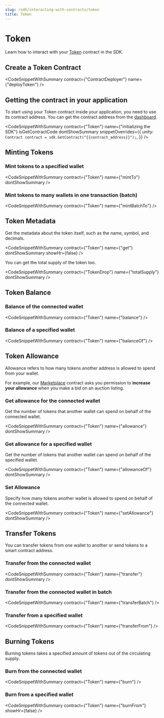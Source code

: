 ```yaml
---
slug: /sdk/interacting-with-contracts/token
title: Token
---
```



# Token

Learn how to interact with your [Token](/pre-built-contracts/token) contract in the SDK.

## Create a Token Contract

<CodeSnippetWithSummary contract={"ContractDeployer"} name={"deployToken"} />

## Getting the contract in your application

To start using your Token contract inside your application, you need to use its contract address.
You can get the contract address from the [dashboard](https://web3sdk.io/dashboard).

<CodeSnippetWithSummary
  contract={"Token"}
  name={"initializing the SDK"}
  isGetContractCode
  dontShowSummary
  snippetOverrides={{
    unity: `Contract contract = sdk.GetContract("{{contract_address}}");`,
  }}
/>

## Minting Tokens

### Mint tokens to a specified wallet

<CodeSnippetWithSummary contract={"Token"} name={"mintTo"} dontShowSummary />

### Mint tokens to many wallets in one transaction (batch)

<CodeSnippetWithSummary contract={"Token"} name={"mintBatchTo"} />

## Token Metadata

Get the metadata about the token itself, such as the name, symbol, and decimals.

<CodeSnippetWithSummary
  contract={"Token"}
  name={"get"}
  dontShowSummary
  showHr={false}
/>

You can get the total supply of the token too.

<CodeSnippetWithSummary
  contract={"TokenDrop"}
  name={"totalSupply"}
  dontShowSummary
/>

## Token Balance

### Balance of the connected wallet

<CodeSnippetWithSummary contract={"Token"} name={"balance"} />

### Balance of a specified wallet

<CodeSnippetWithSummary contract={"Token"} name={"balanceOf"} />

## Token Allowance

Allowance refers to how many tokens another address is allowed to spend from your wallet.

For example, our [Marketplace](/pre-built-contracts/marketplace) contract asks you permission to **increase your allowance** when you make a bid on an auction listing.

### Get allowance for the connected wallet

Get the number of tokens that another wallet can spend on behalf of the connected wallet.

<CodeSnippetWithSummary contract={"Token"} name={"allowance"} dontShowSummary />

### Get allowance for a specified wallet

Get the number of tokens that another wallet can spend on behalf of the specified wallet.

<CodeSnippetWithSummary
  contract={"Token"}
  name={"allowanceOf"}
  dontShowSummary
/>

### Set Allowance

Specify how many tokens another wallet is allowed to spend on behalf of the connected wallet.

<CodeSnippetWithSummary
  contract={"Token"}
  name={"setAllowance"}
  dontShowSummary
/>

## Transfer Tokens

You can transfer tokens from one wallet to another or send tokens to a smart contract address.

### Transfer from the connected wallet

<CodeSnippetWithSummary contract={"Token"} name={"transfer"} dontShowSummary />

### Transfer from the connected wallet in batch

<CodeSnippetWithSummary contract={"Token"} name={"transferBatch"} />

### Transfer from a specified wallet

<CodeSnippetWithSummary contract={"Token"} name={"transferFrom"} />

## Burning Tokens

Burning tokens takes a specified amount of tokens out of the circulating supply.

### Burn from the connected wallet

<CodeSnippetWithSummary contract={"Token"} name={"burn"} />

### Burn from a specified wallet

<CodeSnippetWithSummary contract={"Token"} name={"burnFrom"} showHr={false} />
